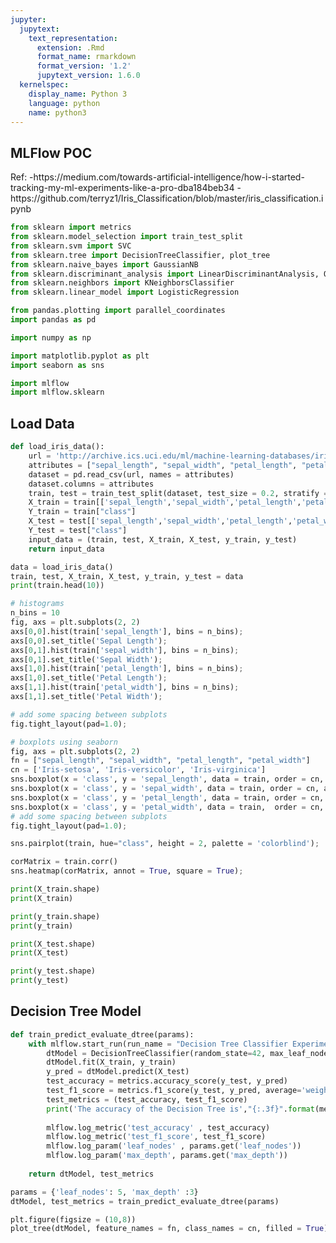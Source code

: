 ```yaml
---
jupyter:
  jupytext:
    text_representation:
      extension: .Rmd
      format_name: rmarkdown
      format_version: '1.2'
      jupytext_version: 1.6.0
  kernelspec:
    display_name: Python 3
    language: python
    name: python3
---
```


## MLFlow POC
Ref: 
-https://medium.com/towards-artificial-intelligence/how-i-started-tracking-my-ml-experiments-like-a-pro-dba184beb34
-https://github.com/terryz1/Iris_Classification/blob/master/iris_classification.ipynb

```python
from sklearn import metrics
from sklearn.model_selection import train_test_split
from sklearn.svm import SVC
from sklearn.tree import DecisionTreeClassifier, plot_tree
from sklearn.naive_bayes import GaussianNB
from sklearn.discriminant_analysis import LinearDiscriminantAnalysis, QuadraticDiscriminantAnalysis
from sklearn.neighbors import KNeighborsClassifier
from sklearn.linear_model import LogisticRegression

from pandas.plotting import parallel_coordinates
import pandas as pd

import numpy as np

import matplotlib.pyplot as plt
import seaborn as sns

import mlflow
import mlflow.sklearn
```

## Load Data

```python
def load_iris_data():
    url = 'http://archive.ics.uci.edu/ml/machine-learning-databases/iris/iris.data'
    attributes = ["sepal_length", "sepal_width", "petal_length", "petal_width", "class"]
    dataset = pd.read_csv(url, names = attributes)
    dataset.columns = attributes
    train, test = train_test_split(dataset, test_size = 0.2, stratify = dataset['class'], random_state = 42)
    X_train = train[['sepal_length','sepal_width','petal_length','petal_width']]
    Y_train = train["class"]
    X_test = test[['sepal_length','sepal_width','petal_length','petal_width']]
    Y_test = test["class"]
    input_data = (train, test, X_train, X_test, y_train, y_test)
    return input_data

data = load_iris_data()
train, test, X_train, X_test, y_train, y_test = data
print(train.head(10))
```

```python
# histograms
n_bins = 10
fig, axs = plt.subplots(2, 2)
axs[0,0].hist(train['sepal_length'], bins = n_bins);
axs[0,0].set_title('Sepal Length');
axs[0,1].hist(train['sepal_width'], bins = n_bins);
axs[0,1].set_title('Sepal Width');
axs[1,0].hist(train['petal_length'], bins = n_bins);
axs[1,0].set_title('Petal Length');
axs[1,1].hist(train['petal_width'], bins = n_bins);
axs[1,1].set_title('Petal Width');

# add some spacing between subplots
fig.tight_layout(pad=1.0);
```

```python
# boxplots using seaborn
fig, axs = plt.subplots(2, 2)
fn = ["sepal_length", "sepal_width", "petal_length", "petal_width"]
cn = ['Iris-setosa', 'Iris-versicolor', 'Iris-virginica']
sns.boxplot(x = 'class', y = 'sepal_length', data = train, order = cn, ax = axs[0,0]);
sns.boxplot(x = 'class', y = 'sepal_width', data = train, order = cn, ax = axs[0,1]);
sns.boxplot(x = 'class', y = 'petal_length', data = train, order = cn, ax = axs[1,0]);
sns.boxplot(x = 'class', y = 'petal_width', data = train,  order = cn, ax = axs[1,1]);
# add some spacing between subplots
fig.tight_layout(pad=1.0);
```

```python
sns.pairplot(train, hue="class", height = 2, palette = 'colorblind');
```

```python
corMatrix = train.corr()
sns.heatmap(corMatrix, annot = True, square = True);
```

```python
print(X_train.shape)
print(X_train)
```

```python
print(y_train.shape)
print(y_train)
```

```python
print(X_test.shape)
print(X_test)
```

```python
print(y_test.shape)
print(y_test)
```

## Decision Tree Model

```python
def train_predict_evaluate_dtree(params):
    with mlflow.start_run(run_name = "Decision Tree Classifier Experiments"):
        dtModel = DecisionTreeClassifier(random_state=42, max_leaf_nodes=params['leaf_nodes'], max_depth=params['max_depth'])
        dtModel.fit(X_train, y_train)
        y_pred = dtModel.predict(X_test)
        test_accuracy = metrics.accuracy_score(y_test, y_pred)
        test_f1_score = metrics.f1_score(y_test, y_pred, average='weighted')
        test_metrics = (test_accuracy, test_f1_score)
        print('The accuracy of the Decision Tree is',"{:.3f}".format(metrics.accuracy_score(y_pred,y_test)))
        
        mlflow.log_metric('test_accuracy' , test_accuracy)
        mlflow.log_metric('test_f1_score', test_f1_score)
        mlflow.log_param('leaf_nodes' , params.get('leaf_nodes'))
        mlflow.log_param('max_depth', params.get('max_depth'))
        
    return dtModel, test_metrics

params = {'leaf_nodes': 5, 'max_depth' :3}
dtModel, test_metrics = train_predict_evaluate_dtree(params)
```

```python
plt.figure(figsize = (10,8))
plot_tree(dtModel, feature_names = fn, class_names = cn, filled = True);
```
